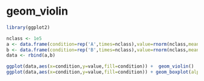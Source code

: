 geom_violin
======

```r
library(ggplot2)
```

```r
nclass <- 1e5
a <- data.frame(condition=rep('A',times=nclass),value=rnorm(nclass,mean=10,sd=5))
b <- data.frame(condition=rep('B',times=nclass),value=rnorm(nclass,mean=25,sd=5))
data <- rbind(a,b)
```

```r
ggplot(data,aes(x=condition,y=value,fill=condition)) +  geom_violin() 
ggplot(data,aes(x=condition,y=value,fill=condition)) + geom_boxplot(alpha=1/2) + geom_violin(alpha=1/5) + coord_flip()
```
